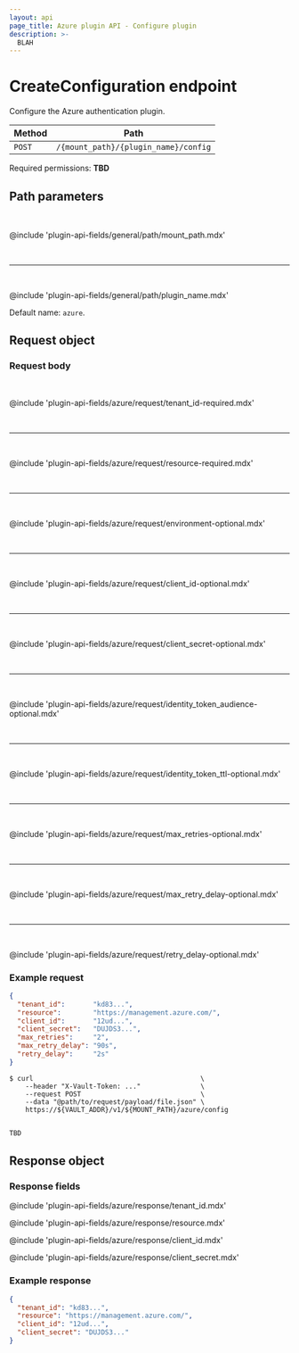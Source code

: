 ```yaml
---
layout: api
page_title: Azure plugin API - Configure plugin
description: >-
  BLAH
---
```


# CreateConfiguration endpoint

Configure the Azure authentication plugin.

| Method | Path                                 |
| ------ | ------------------------------------ |
| `POST` | `/{mount_path}/{plugin_name}/config` |

Required permissions: **TBD**

## Path parameters

<br />

@include 'plugin-api-fields/general/path/mount_path.mdx'

<br /><hr /><br />

@include 'plugin-api-fields/general/path/plugin_name.mdx'

Default name: `azure`.

## Request object

### Request body

<br />

@include 'plugin-api-fields/azure/request/tenant_id-required.mdx'

<br /><hr /><br />

@include 'plugin-api-fields/azure/request/resource-required.mdx'

<br /><hr /><br />

@include 'plugin-api-fields/azure/request/environment-optional.mdx'

<br /><hr /><br />

@include 'plugin-api-fields/azure/request/client_id-optional.mdx'

<br /><hr /><br />

@include 'plugin-api-fields/azure/request/client_secret-optional.mdx'

<br /><hr /><br />

@include 'plugin-api-fields/azure/request/identity_token_audience-optional.mdx'

<br /><hr /><br />

@include 'plugin-api-fields/azure/request/identity_token_ttl-optional.mdx'

<br /><hr /><br />

@include 'plugin-api-fields/azure/request/max_retries-optional.mdx'

<br /><hr /><br />

@include 'plugin-api-fields/azure/request/max_retry_delay-optional.mdx'

<br /><hr /><br />

@include 'plugin-api-fields/azure/request/retry_delay-optional.mdx'


### Example request

<CodeTabs>

```json
{
  "tenant_id":       "kd83...",
  "resource":        "https://management.azure.com/",
  "client_id":       "12ud...",
  "client_secret":   "DUJDS3...",
  "max_retries":     "2",
  "max_retry_delay": "90s",
  "retry_delay":     "2s"
}
```

```shell-session
$ curl                                          \
    --header "X-Vault-Token: ..."               \
    --request POST                              \
    --data "@path/to/request/payload/file.json" \
    https://${VAULT_ADDR}/v1/${MOUNT_PATH}/azure/config
    
```

```go
TBD
```

</CodeTabs>

## Response object

### Response fields

@include 'plugin-api-fields/azure/response/tenant_id.mdx'

@include 'plugin-api-fields/azure/response/resource.mdx'

@include 'plugin-api-fields/azure/response/client_id.mdx'

@include 'plugin-api-fields/azure/response/client_secret.mdx'

### Example response

```json
{
  "tenant_id": "kd83...",
  "resource": "https://management.azure.com/",
  "client_id": "12ud...",
  "client_secret": "DUJDS3..."
}
```
